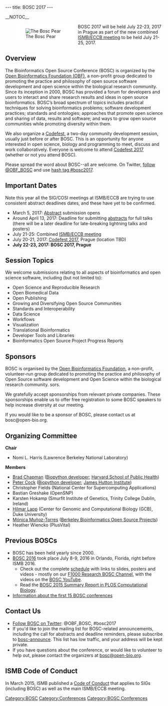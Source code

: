 ---
title: BOSC 2017
---

__NOTOC__

<div style="float:left; maxwidth: 180px; margin-left:25px; margin-right:15px; background-color: #FFFFFF">[[Image:Pear.png|left|The Bosc Pear]]</div>

BOSC 2017 will be held July 22-23, 2017 in Prague as part of the new combined [https://www.iscb.org/ismbeccb2017 ISMB/ECCB meeting] to be held July 21-25, 2017.

== Overview ==

The Bioinformatics Open Source Conference (BOSC) is organized by the [https://www.open-bio.org/wiki/Main_Page Open Bioinformatics Foundation (OBF)], a non-profit group dedicated to promoting the practice and philosophy of open source software development and open science within the biological research community. Since its inception in 2000, BOSC has provided a forum for developers and users to interact and share research results and ideas in open source bioinformatics. BOSC’s broad spectrum of topics includes practical techniques for solving bioinformatics problems; software development practices; standards and ontologies; approaches that promote open science and sharing of data, results and software; and ways to grow open source communities while promoting diversity within them.

We also organize a [[Codefest]], a two-day community development session, usually just before or after BOSC. This is an opportunity for anyone interested in open science, biology and programming to meet, discuss and work collaboratively. Everyone is welcome to attend [[Codefest 2017]] (whether or not you attend BOSC).

Please spread the word about BOSC--all are welcome. On Twitter, [https://twitter.com/OBF_BOSC follow @OBF_BOSC] and use [https://twitter.com/search?q=%23BOSC2017 hash tag #bosc2017].

== Important Dates ==

Note this year all the SIG/COSI meetings at ISMB/ECCB are trying to use consistent abstract deadlines dates, and these have yet to be confirmed.

* March 5, 2017: [[BOSC_Abstract_Submission|Abstract]] submission opens
* Around April 13, 2017: Deadline for submitting [[BOSC_Abstract_Submission|abstracts]] for full talks (there will be a later deadline for late-breaking lightning talks and posters)
* July 21-25: Combined [https://www.iscb.org/ismbeccb2017 ISMB/ECCB meeting]
* July 20-21, 2017: [[Codefest 2017]], Prague (location TBD)
* '''July 22-23, 2017: BOSC 2017, Prague'''

== Session Topics ==
We welcome submissions relating to all aspects of bioinformatics and open science software, including (but not limited to):
* Open Science and Reproducible Research
* Open Biomedical Data
* Open Publishing
* Growing and Diversifying Open Source Communities
* Standards and Interoperability
* Data Science
* Workflows
* Visualization
* Translational Bioinformatics
* Developer Tools and Libraries
* Bioinformatics Open Source Project Progress Reports

== Sponsors ==

BOSC is organised by the [[Main_Page|Open Bioinformatics Foundation]], a non-profit, volunteer-run group dedicated to promoting the practice and philosophy of Open Source software development and Open Science within the biological research community.
sors.

We gratefully accept sponsorships from relevant private companies. These sponsorships enable us to offer free registration to some BOSC speakers to help increase diversity at our meeting.

If you would like to be a sponsor of BOSC, please contact us at bosc@open-bio.org.

== Organizing Committee ==

'''Chair'''

* Nomi L. Harris (Lawrence Berkeley National Laboratory)

'''Members'''

* [http://bcbio.wordpress.com Brad Chapman] ([http://biopython.org Biopython developer]; [http://compbio.sph.harvard.edu/chb/ Harvard School of Public Health])
* [http://www.scri.ac.uk/staff/petercock Peter Cock] ([http://biopython.org Biopython developer]; [http://www.hutton.ac.uk James Hutton Institute])
* Christopher Fields (National Center for Supercomputing Applications)
* Bastian Greshake (OpenSNP)
* Karsten Hokamp (Smurfit Institute of Genetics, Trinity College Dublin, Ireland)
* [http://www.bioperl.org/wiki/Hilmar_Lapp Hilmar Lapp] (Center for Genomic and Computational Biology (GCB), Duke University)
* [http://berkeleybop.org/people/monica-munoz-torres/ Mónica Muñoz-Torres]  ([http://berkeleybop.org/ Berkeley Bioinformatics Open Source Projects])
* Heather Wiencko (PlusVital)

== Previous BOSCs ==

* BOSC has been held yearly since 2000.
* [[BOSC 2016]] took place July 8-9, 2016 in Orlando, Florida, right before ISMB 2016.
** Check out the complete [[BOSC_2015_Schedule|schedule]] with links to slides, posters and videos - mostly on our [http://f1000research.com/channels/BOSC F1000 Research BOSC Channel], with the videos on the [https://www.youtube.com/playlist?list=PLir-OOQiOhXbENjAIFF-JZ0WodnysPqfh BOSC YouTube].
** Read the [http://journals.plos.org/ploscompbiol/article?id=10.1371/journal.pcbi.1004691 BOSC 2015 Summary Report in PLOS Computational Biology].  
* [[Past BOSC conferences | Information about the first 15 BOSC conferences]]

== Contact Us ==

* [https://twitter.com/OBF_BOSC Follow BOSC on Twitter]: @OBF_BOSC, #bosc2017
* If you'd like to join the mailing list for BOSC-related announcements, including the call for abstracts and deadline reminders, please subscribe to [http://lists.open-bio.org/mailman/listinfo/bosc-announce bosc-announce].  This list has low traffic, and your address will be kept private.
* If you have questions about the conference, or would like to volunteer to help out, please contact the organizers at [mailto:bosc@open-bio.org bosc@open-bio.org].

== ISMB Code of Conduct ==

In March 2015, ISMB published a [http://www.iscb.org/ismbeccb2015-general-info/ismbeccb2015-coc Code of Conduct] that applies to SIGs (including BOSC) as well as the main ISMB/ECCB meeting.

[[Category:BOSC]] [[Category:Conferences]]
[[Category:BOSC Conferences]]